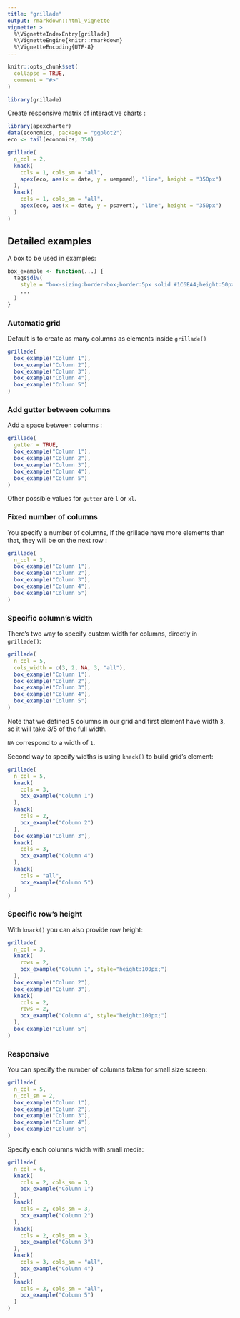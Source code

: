 ```yaml
---
title: "grillade"
output: rmarkdown::html_vignette
vignette: >
  %\VignetteIndexEntry{grillade}
  %\VignetteEngine{knitr::rmarkdown}
  %\VignetteEncoding{UTF-8}
---
```


```r
knitr::opts_chunk$set(
  collapse = TRUE,
  comment = "#>"
)
```

```r
library(grillade)
```


Create responsive matrix of interactive charts :

```r
library(apexcharter)
data(economics, package = "ggplot2")
eco <- tail(economics, 350)

grillade(
  n_col = 2,
  knack(
    cols = 1, cols_sm = "all",
    apex(eco, aes(x = date, y = uempmed), "line", height = "350px")
  ),
  knack(
    cols = 1, cols_sm = "all",
    apex(eco, aes(x = date, y = psavert), "line", height = "350px")
  )
)
```







## Detailed examples

A box to be used in examples:

```r
box_example <- function(...) {
  tags$div(
    style = "box-sizing:border-box;border:5px solid #1C6EA4;height:50px;",
    ...
  )
}
```



### Automatic grid

Default is to create as many columns as elements inside `grillade()`

```r
grillade(
  box_example("Column 1"),
  box_example("Column 2"),
  box_example("Column 3"),
  box_example("Column 4"),
  box_example("Column 5")
)
```


### Add gutter between columns

Add a space between columns :

```r
grillade(
  gutter = TRUE,
  box_example("Column 1"),
  box_example("Column 2"),
  box_example("Column 3"),
  box_example("Column 4"),
  box_example("Column 5")
)
```

Other possible values for `gutter` are `l` or `xl`.


### Fixed number of columns

You specify a number of columns, if the grillade have more elements than that, they will be on the next row :

```r
grillade(
  n_col = 3,
  box_example("Column 1"),
  box_example("Column 2"),
  box_example("Column 3"),
  box_example("Column 4"),
  box_example("Column 5")
)
```


### Specific column's width

There's two way to specify custom width for columns, directly in `grillade()`:

```r
grillade(
  n_col = 5, 
  cols_width = c(3, 2, NA, 3, "all"),
  box_example("Column 1"),
  box_example("Column 2"),
  box_example("Column 3"),
  box_example("Column 4"),
  box_example("Column 5")
)
```

Note that we defined `5` columns in our grid and first element have width `3`, so it will take 3/5 of the full width.

`NA` correspond to a width of `1`.

Second way to specify widths is using `knack()` to build grid's element:

```r
grillade(
  n_col = 5, 
  knack(
    cols = 3,
    box_example("Column 1")
  ),
  knack(
    cols = 2,
    box_example("Column 2")
  ),
  box_example("Column 3"),
  knack(
    cols = 3,
    box_example("Column 4")
  ),
  knack(
    cols = "all",
    box_example("Column 5")
  )
)
```


### Specific row's height

With `knack()` you can also provide row height:


```r
grillade(
  n_col = 3,
  knack(
    rows = 2,
    box_example("Column 1", style="height:100px;")
  ),
  box_example("Column 2"),
  box_example("Column 3"),
  knack(
    cols = 2,
    rows = 2,
    box_example("Column 4", style="height:100px;")
  ),
  box_example("Column 5")
)
```


### Responsive

You can specify the number of columns taken for small size screen:

```r
grillade(
  n_col = 5, 
  n_col_sm = 2,
  box_example("Column 1"),
  box_example("Column 2"),
  box_example("Column 3"),
  box_example("Column 4"),
  box_example("Column 5")
)
```

Specify each columns width with small media:

```r
grillade(
  n_col = 6,
  knack(
    cols = 2, cols_sm = 3,
    box_example("Column 1")
  ),
  knack(
    cols = 2, cols_sm = 3,
    box_example("Column 2")
  ),
  knack(
    cols = 2, cols_sm = 3,
    box_example("Column 3")
  ),
  knack(
    cols = 3, cols_sm = "all",
    box_example("Column 4")
  ),
  knack(
    cols = 3, cols_sm = "all",
    box_example("Column 5")
  )
)
```





